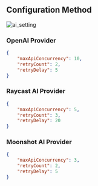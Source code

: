 ## Configuration Method

![ai_setting](https://tidyread.s3.us-west-2.amazonaws.com/ai_setting.png)

### OpenAI Provider

```json
{
    "maxApiConcurrency": 10,
    "retryCount": 2,
    "retryDelay": 5
}
```

### Raycast AI Provider

```json
{
    "maxApiConcurrency": 5,
    "retryCount": 3,
    "retryDelay": 20
}
```

### Moonshot AI Provider

```json
{
    "maxApiConcurrency": 3,
    "retryCount": 2,
    "retryDelay": 5
}
```
